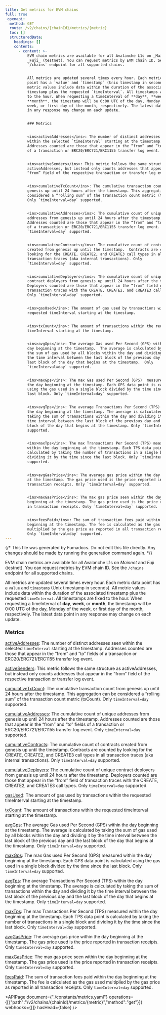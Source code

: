 ```yaml
---
title: Get metrics for EVM chains
full: true
_openapi:
  method: GET
  route: /v2/chains/{chainId}/metrics/{metric}
  toc: []
  structuredData:
    headings: []
    contents:
      - content: >-
          EVM chain metrics are available for all Avalanche L1s on _Mainnet_ and
          _Fuji_ (testnet). You can request metrics by EVM chain ID. See the
          `/chains` endpoint for all supported chains.


          All metrics are updated several times every hour. Each metric data
          point has a `value` and `timestamp` (Unix timestamp in seconds). All
          metric values include data within the duration of the associated
          timestamp plus the requested `timeInterval`. All timestamps are fixed
          to the hour. When requesting a timeInterval of **day**, **week**, or
          **month**, the timestamp will be 0:00 UTC of the day, Monday of the
          week, or first day of the month, respectively. The latest data point
          in any response may change on each update.


          ### Metrics


          <ins>activeAddresses</ins>: The number of distinct addresses seen
          within the selected `timeInterval` starting at the timestamp.
          Addresses counted are those that appear in the “from” and “to” fields
          of a transaction or ERC20/ERC721/ERC1155 transfer log event.


          <ins>activeSenders</ins>: This metric follows the same structure as
          activeAddresses, but instead only counts addresses that appear in the
          “from” field of the respective transaction or transfer log event.


          <ins>cumulativeTxCount</ins>: The cumulative transaction count from
          genesis up until 24 hours after the timestamp. This aggregation can be
          considered a “rolling sum” of the transaction count metric (txCount).
          Only `timeInterval=day` supported.


          <ins>cumulativeAddresses</ins>: The cumulative count of unique
          addresses from genesis up until 24 hours after the timestamp.
          Addresses counted are those that appear in the “from” and “to” fields
          of a transaction or ERC20/ERC721/ERC1155 transfer log event. Only
          `timeInterval=day` supported.


          <ins>cumulativeContracts</ins>: The cumulative count of contracts
          created from genesis up until the timestamp.  Contracts are counted by
          looking for the CREATE, CREATE2, and CREATE3 call types in all
          transaction traces (aka internal transactions). Only
          `timeInterval=day` supported.


          <ins>cumulativeDeployers</ins>: The cumulative count of unique
          contract deployers from genesis up until 24 hours after the timestamp.
          Deployers counted are those that appear in the “from” field of
          transaction traces with the CREATE, CREATE2, and CREATE3 call types.
          Only `timeInterval=day` supported.


          <ins>gasUsed</ins>: The amount of gas used by transactions within the
          requested timeInterval starting at the timestamp.


          <ins>txCount</ins>: The amount of transactions within the requested
          timeInterval starting at the timestamp.


          <ins>avgGps</ins>: The average Gas used Per Second (GPS) within the
          day beginning at the timestamp.  The average is calculated by taking
          the sum of gas used by all blocks within the day and dividing it by
          the time interval between the last block of the previous day and the
          last block of the day that begins at the timestamp.  Only
          `timeInterval=day` supported.


          <ins>maxGps</ins>: The max Gas used Per Second (GPS)  measured within
          the day beginning at the timestamp. Each GPS data point is calculated
          using the gas used in a single block divided by the time since the
          last block. Only `timeInterval=day` supported.


          <ins>avgTps</ins>: The average Transactions Per Second (TPS) within
          the day beginning at the timestamp. The average is calculated by
          taking the sum of transactions within the day and dividing it by the
          time interval between the last block of the previous day and the last
          block of the day that begins at the timestamp. Only `timeInterval=day`
          supported.


          <ins>maxTps</ins>: The max Transactions Per Second (TPS) measured
          within the day beginning at the timestamp. Each TPS data point is
          calculated by taking the number of transactions in a single block and
          dividing it by the time since the last block. Only `timeInterval=day`
          supported.


          <ins>avgGasPrice</ins>: The average gas price within the day beginning
          at the timestamp. The gas price used is the price reported in
          transaction receipts. Only `timeInterval=day` supported.


          <ins>maxGasPrice</ins>: The max gas price seen within the day
          beginning at the timestamp. The gas price used is the price reported
          in transaction receipts. Only `timeInterval=day` supported.


          <ins>feesPaid</ins>: The sum of transaction fees paid within the day
          beginning at the timestamp. The fee is calculated as the gas used
          multiplied by the gas price as reported in all transaction receipts.
          Only `timeInterval=day` supported.
---
```


{/* This file was generated by Fumadocs. Do not edit this file directly. Any changes should be made by running the generation command again. */}

EVM chain metrics are available for all Avalanche L1s on _Mainnet_ and _Fuji_ (testnet). You can request metrics by EVM chain ID. See the `/chains` endpoint for all supported chains.

All metrics are updated several times every hour. Each metric data point has a `value` and `timestamp` (Unix timestamp in seconds). All metric values include data within the duration of the associated timestamp plus the requested `timeInterval`. All timestamps are fixed to the hour. When requesting a timeInterval of **day**, **week**, or **month**, the timestamp will be 0:00 UTC of the day, Monday of the week, or first day of the month, respectively. The latest data point in any response may change on each update.

### Metrics

<ins>activeAddresses</ins>: The number of distinct addresses seen within the selected `timeInterval` starting at the timestamp. Addresses counted are those that appear in the “from” and “to” fields of a transaction or ERC20/ERC721/ERC1155 transfer log event.

<ins>activeSenders</ins>: This metric follows the same structure as activeAddresses, but instead only counts addresses that appear in the “from” field of the respective transaction or transfer log event.

<ins>cumulativeTxCount</ins>: The cumulative transaction count from genesis up until 24 hours after the timestamp. This aggregation can be considered a “rolling sum” of the transaction count metric (txCount). Only `timeInterval=day` supported.

<ins>cumulativeAddresses</ins>: The cumulative count of unique addresses from genesis up until 24 hours after the timestamp. Addresses counted are those that appear in the “from” and “to” fields of a transaction or ERC20/ERC721/ERC1155 transfer log event. Only `timeInterval=day` supported.

<ins>cumulativeContracts</ins>: The cumulative count of contracts created from genesis up until the timestamp.  Contracts are counted by looking for the CREATE, CREATE2, and CREATE3 call types in all transaction traces (aka internal transactions). Only `timeInterval=day` supported.

<ins>cumulativeDeployers</ins>: The cumulative count of unique contract deployers from genesis up until 24 hours after the timestamp. Deployers counted are those that appear in the “from” field of transaction traces with the CREATE, CREATE2, and CREATE3 call types. Only `timeInterval=day` supported.

<ins>gasUsed</ins>: The amount of gas used by transactions within the requested timeInterval starting at the timestamp.

<ins>txCount</ins>: The amount of transactions within the requested timeInterval starting at the timestamp.

<ins>avgGps</ins>: The average Gas used Per Second (GPS) within the day beginning at the timestamp.  The average is calculated by taking the sum of gas used by all blocks within the day and dividing it by the time interval between the last block of the previous day and the last block of the day that begins at the timestamp.  Only `timeInterval=day` supported.

<ins>maxGps</ins>: The max Gas used Per Second (GPS)  measured within the day beginning at the timestamp. Each GPS data point is calculated using the gas used in a single block divided by the time since the last block. Only `timeInterval=day` supported.

<ins>avgTps</ins>: The average Transactions Per Second (TPS) within the day beginning at the timestamp. The average is calculated by taking the sum of transactions within the day and dividing it by the time interval between the last block of the previous day and the last block of the day that begins at the timestamp. Only `timeInterval=day` supported.

<ins>maxTps</ins>: The max Transactions Per Second (TPS) measured within the day beginning at the timestamp. Each TPS data point is calculated by taking the number of transactions in a single block and dividing it by the time since the last block. Only `timeInterval=day` supported.

<ins>avgGasPrice</ins>: The average gas price within the day beginning at the timestamp. The gas price used is the price reported in transaction receipts. Only `timeInterval=day` supported.

<ins>maxGasPrice</ins>: The max gas price seen within the day beginning at the timestamp. The gas price used is the price reported in transaction receipts. Only `timeInterval=day` supported.

<ins>feesPaid</ins>: The sum of transaction fees paid within the day beginning at the timestamp. The fee is calculated as the gas used multiplied by the gas price as reported in all transaction receipts. Only `timeInterval=day` supported.

<APIPage document={"./constants/metrics.yaml"} operations={[{"path":"/v2/chains/{chainId}/metrics/{metric}","method":"get"}]} webhooks={[]} hasHead={false} />
